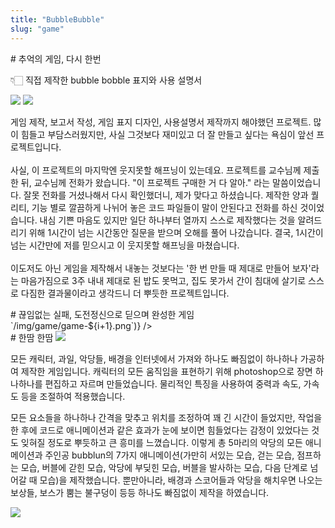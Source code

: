 ```yaml
---
title: "BubbleBubble"
slug: "game"
---
```


<div className="game">
    <section>
        <QuotationMarksTitle> # 추억의 게임, 다시 한번 </QuotationMarksTitle>
        <p> 
        👇🏻  직접 제작한 bubble bobble 표지와 사용 설명서 
        </p>
        <FlexBox className="flex-box">
            <img src="/img/game/BubbleBobble1.png" />
            <img src="/img/game/BubbleBobble2.png" />
        </FlexBox>
        <p> 
            게임 제작, 보고서 작성, 게임 표지 디자인, 사용설명서 제작까지 해야했던 프로젝트.
            많이 힘들고 부담스러웠지만, 사실 그것보다 재미있고 더 잘 만들고 싶다는 욕심이 앞선 프로젝트입니다. 
            <br /><br />
            사실, 이 프로젝트의 마지막엔 웃지못할 해프닝이 있는데요.
            프로젝트를 교수님께 제출한 뒤, 교수님께 전화가 왔습니다.
            "이 프로젝트 구매한 거 다 알아." 라는 말씀이었습니다. 잘못 전화를 거셨나해서 다시 확인했더니, 제가 맞다고 하셨습니다.
            제작한 양과 퀄리티, 기능 별로 깔끔하게 나뉘어 놓은 코드 파일들이 말이 안된다고 전화를 하신 것이었습니다.
            내심 기쁜 마음도 있지만 일단 하나부터 열까지 스스로 제작했다는 것을 알려드리기 위해 1시간이 넘는 시간동안 질문을 받으며 오해를 풀어 나갔습니다.
            결국, 1시간이 넘는 시간만에 저를 믿으시고 이 웃지못할 해프닝을 마쳤습니다. 
            <br /><br />
            이도저도 아닌 게임을 제작해서 내놓는 것보다는 '한 번 만들 때 제대로 만들어 보자'라는 마음가짐으로 3주 내내 제대로 된 밥도 못먹고, 집도 못가서 간이 침대에 살기로 스스로 다짐한 결과물이라고 생각드니 더 뿌듯한 프로젝트입니다.
        </p>
    </section>
    <section>
        <QuotationMarksTitle> # 끊임없는 실패, 도전정신으로 딛으며 완성한 게임 </QuotationMarksTitle>
        <PdfSlider toShow={5} images={[...Array(27).keys()].map(i => `/img/game/game-${i+1}.png`)} />
    </section>
    <section>
        <QuotationMarksTitle> # 한땀 한땀  </QuotationMarksTitle>
        <FlexBox className="flex-box">
            <img src="/img/game/bubblun_jump.png" />
            <p> 
            모든 캐릭터, 과일, 악당들, 배경을 인터넷에서 가져와 하나도 빠짐없이 하나하나 가공하여 제작한 게임입니다.
            캐릭터의 모든 움직임을 표현하기 위해 photoshop으로 장면 하나하나를 편집하고 자르며 만들었습니다.
            물리적인 특징을 사용하여 중력과 속도, 가속도 등을 조절하여 적용했습니다.
            </p>
        </FlexBox>
        <FlexBox className="flex-box">
            <p> 
            모든 요소들을 하나하나 간격을 맞추고 위치를 조정하여 꽤 긴 시간이 들었지만, 작업을 한 후에
            코드로 애니메이션과 같은 효과가 눈에 보이면 힘들었다는 감정이 있었다는 것도 잊혀질 정도로 뿌듯하고 큰 흥미를 느꼈습니다.
            이렇게 총 5마리의 악당의 모든 애니메이션과 주인공 bubblun의 7가지 애니메이션(가만히 서있는 모습, 걷는 모습, 점프하는 모습, 버블에 갇힌 모습, 악당에 부딪힌 모습, 버블을 발사하는 모습, 다음 단계로 넘어갈 때 모습)을 제작했습니다.
            뿐만아니라, 배경과 스코어들과 악당을 해치우면 나오는 보상들, 보스가 뿜는 불구덩이 등등 하나도 빠짐없이 제작을 하였습니다.
            </p>
            <img src="/img/game/boss_invader.png" />
        </FlexBox>
    </section>
</div>
